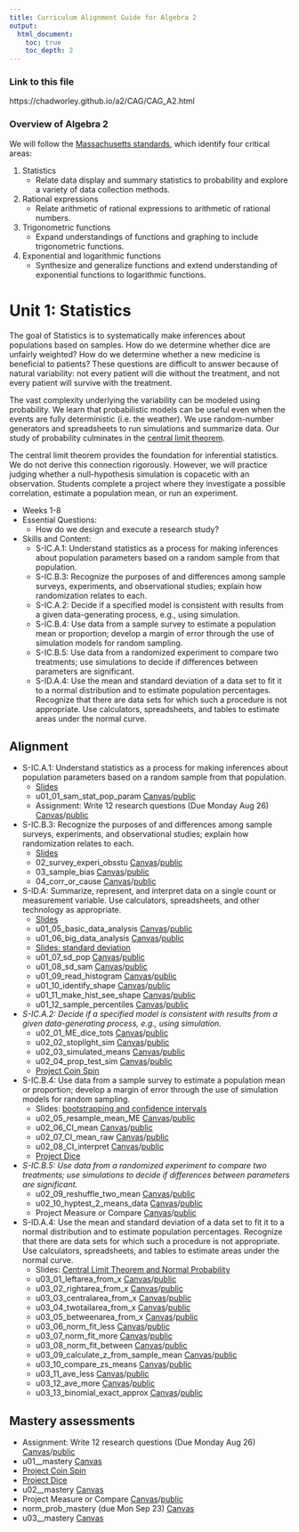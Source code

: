 ```yaml
---
title: Curriculum Alignment Guide for Algebra 2
output: 
  html_document:
    toc: true
    toc_depth: 2
---
```


### Link to this file

https://chadworley.github.io/a2/CAG/CAG_A2.html

### Overview of Algebra 2

We will follow the [Massachusetts standards](https://chadworley.github.io/ALG_2_mass_standards/Alg2.pdf), which identify four critical areas:

1. Statistics
   * Relate data display and summary statistics to probability and explore a variety of data collection methods.
2. Rational expressions
   * Relate arithmetic of rational expressions to arithmetic of rational numbers.
3. Trigonometric functions
   * Expand understandings of functions and graphing to include trigonometric functions.
4. Exponential and logarithmic functions
   * Synthesize and generalize functions and extend understanding of exponential functions to logarithmic functions.


# Unit 1: Statistics

The goal of Statistics is to systematically make inferences about populations based on samples. How do we determine whether dice are unfairly weighted? How do we determine whether a new medicine is beneficial to patients? These questions are difficult to answer because of natural variability: not every patient will die without the treatment, and not every patient will survive with the treatment.

The vast complexity underlying the variability can be modeled using probability. We learn that probabilistic models can be useful even when the events are fully deterministic (i.e. the weather). We use random-number generators and spreadsheets to run simulations and summarize data. Our study of probability culminates in the [central limit theorem](https://en.wikipedia.org/wiki/Central_limit_theorem). 

The central limit theorem provides the foundation for inferential statistics. We do not derive this connection rigorously. However, we will practice judging whether a null-hypothesis simulation is copacetic with an observation. Students complete a project where they investigate a possible correlation, estimate a population mean, or run an experiment.


* Weeks 1-8
* Essential Questions: 
  * How do we design and execute a research study?
* Skills and Content:
  * S-IC.A.1: Understand statistics as a process for making inferences about population parameters based on a random sample from that population.
  * S-IC.B.3: Recognize the purposes of and differences among sample surveys, experiments, and observational studies; explain how randomization relates to each.
  * S-IC.A.2: Decide if a specified model is consistent with results from a given data-generating process, e.g., using simulation.
  * S-IC.B.4: Use data from a sample survey to estimate a population mean or proportion; develop a margin of error through the use of simulation models for random sampling.
  * S-IC.B.5: Use data from a randomized experiment to compare two treatments; use simulations to decide if differences between parameters are significant.
  * S-ID.A.4: Use the mean and standard deviation of a data set to fit it to a normal distribution and to estimate population percentages. Recognize that there are data sets for which such a procedure is not appropriate. Use calculators, spreadsheets, and tables to estimate areas under the normal curve.

## Alignment

* S-IC.A.1: Understand statistics as a process for making inferences about population parameters based on a random sample from that population.
    * [Slides](https://chadworley.github.io/a2/u01/p01_sam_stat_pop_prop.html)
    * u01_01_sam_stat_pop_param [Canvas](https://bart.instructure.com/courses/1314/quizzes/2212)/[public](https://chadworley.github.io/a2/u01/outhtml/01_sam_stat_pop_param.html)
    * Assignment: Write 12 research questions (Due Monday Aug 26) [Canvas](https://bart.instructure.com/courses/1314/assignments/21622)/[public](https://chadworley.github.io/a2/u01/asn_research_questions.html)
* S-IC.B.3: Recognize the purposes of and differences among sample surveys, experiments, and observational studies; explain how randomization relates to each.
    * [Slides](https://chadworley.github.io/a2/u01/p02_survey_experi_obsstu.html)
    * 02_survey_experi_obsstu [Canvas](https://bart.instructure.com/courses/1314/quizzes/2213)/[public](https://chadworley.github.io/a2/u01/outhtml/02_survey_experi_obsstu.html)
    * 03_sample_bias [Canvas](https://bart.instructure.com/courses/1314/quizzes/2214)/[public](https://chadworley.github.io/a2/u01/outhtml/03_sample_bias.html)
    * 04_corr_or_cause [Canvas](https://bart.instructure.com/courses/1314/quizzes/2229)/[public](https://chadworley.github.io/a2/u01/outhtml/04_corr_or_cause.html)
* S-ID.A: Summarize, represent, and interpret data on a single count or measurement variable. Use calculators, spreadsheets, and other technology as appropriate.
    * [Slides](https://chadworley.github.io/a2/u01/p05_spreadsheet_intro.html#/)
    * u01_05_basic_data_analysis [Canvas](https://bart.instructure.com/courses/1314/quizzes/2288)/[public](https://chadworley.github.io/a2/u01/outhtml/05_basic_data_analysis.html)
    * u01_06_big_data_analysis [Canvas](https://bart.instructure.com/courses/1314/quizzes/2289)/[public](https://chadworley.github.io/a2/u01/outhtml/06_big_data_analysis.html)
    * [Slides: standard deviation](https://chadworley.github.io/a2/u01/pres_sd.html)
    * u01_07_sd_pop [Canvas](https://bart.instructure.com/courses/1314/quizzes/2299)/[public](https://chadworley.github.io/a2/u01/outhtml/07_sd_pop.html)
    * u01_08_sd_sam [Canvas](https://bart.instructure.com/courses/1314/quizzes/2300)/[public](https://chadworley.github.io/a2/u01/outhtml/08_sd_sam.html)
    * u01_09_read_histogram [Canvas](https://bart.instructure.com/courses/1314/quizzes/2302)/[public](https://chadworley.github.io/a2/u01/outhtml/09_read_histogram.html)
    * u01_10_identify_shape [Canvas](https://bart.instructure.com/courses/1314/quizzes/2303)/[public](https://chadworley.github.io/a2/u01/outhtml/10_identify_shape.html)
    * u01_11_make_hist_see_shape [Canvas](https://bart.instructure.com/courses/1314/quizzes/2304)/[public](https://chadworley.github.io/a2/u01/outhtml/11_make_hist_see_shape.html)
    * u01_12_sample_percentiles [Canvas](https://bart.instructure.com/courses/1314/quizzes/2305)/[public](https://chadworley.github.io/a2/u01/outhtml/12_sample_percentiles.html)
* *S-IC.A.2: Decide if a specified model is consistent with results from a given data-generating process, e.g., using simulation.*
    * u02_01_ME_dice_tots [Canvas](https://bart.instructure.com/courses/1314/quizzes/2307)/[public](https://chadworley.github.io/a2/u02/outhtml/01_ME_dice_tots.html)
    * u02_02_stoplight_sim [Canvas](https://bart.instructure.com/courses/1314/quizzes/2308)/[public](https://chadworley.github.io/a2/u02/outhtml/02_stoplight_sim.html)
    * u02_03_simulated_means [Canvas](https://bart.instructure.com/courses/1314/quizzes/2309)/[public](https://chadworley.github.io/a2/u02/outhtml/03_simulated_means.html)
    * u02_04_prop_test_sim [Canvas](https://bart.instructure.com/courses/1314/quizzes/2310)/[public](https://chadworley.github.io/a2/u02/outhtml/04_prop_test_sim.html)
    * [Project Coin Spin](https://chadworley.github.io/a2/u02/project_coin_spin/project_coin_spin.html)
* S-IC.B.4: Use data from a sample survey to estimate a population mean or proportion; develop a margin of error through the use of simulation models for random sampling.
    * Slides: [bootstrapping and confidence intervals](https://chadworley.github.io/a2/u02/slides_Bootstrapping.html)
    * u02_05_resample_mean_ME [Canvas](https://bart.instructure.com/courses/1314/quizzes/2315)/[public](https://chadworley.github.io/a2/u02/outhtml/05_resample_mean_ME.html)
    * u02_06_CI_mean [Canvas](https://bart.instructure.com/courses/1314/quizzes/2321)/[public](https://chadworley.github.io/a2/u02/outhtml/06_CI_mean.html)
    * u02_07_CI_mean_raw [Canvas](https://bart.instructure.com/courses/1314/quizzes/2322)/[public](https://chadworley.github.io/a2/u02/outhtml/07_CI_mean_raw.html)
    * u02_08_CI_interpret [Canvas](https://bart.instructure.com/courses/1314/quizzes/2323)/[public](https://chadworley.github.io/a2/u02/outhtml/08_CI_interpret.html)
    * [Project Dice](https://chadworley.github.io/a2/u02/project_dice/project_dice.html)
* *S-IC.B.5: Use data from a randomized experiment to compare two treatments; use simulations to decide if differences between parameters are significant.*
    * u02_09_reshuffle_two_mean [Canvas](https://bart.instructure.com/courses/1314/quizzes/2326)/[public](https://chadworley.github.io/a2/u02/outhtml/09_reshuffle_two_mean.html)
    * u02_10_hyptest_2_means_data [Canvas](https://bart.instructure.com/courses/1314/quizzes/2327)/[public](https://chadworley.github.io/a2/u02/outhtml/10_hyptest_2_means_data.html)
    * Project Measure or Compare [Canvas](https://bart.instructure.com/courses/1314/assignments/22063)/[public](https://chadworley.github.io/a2/u02/project_measure_or_compare/project_measure_or_compare.html)
* S-ID.A.4: Use the mean and standard deviation of a data set to fit it to a normal distribution and to estimate population percentages. Recognize that there are data sets for which such a procedure is not appropriate. Use calculators, spreadsheets, and tables to estimate areas under the normal curve.
    * Slides: [Central Limit Theorem and Normal Probability](https://chadworley.github.io/a2/u03/slides_central_limit_theorem.html#(1))
    * u03_01_leftarea_from_x [Canvas](https://bart.instructure.com/courses/1314/quizzes/2335)/[public](https://chadworley.github.io/a2/u03/outhtml/01_leftarea_from_x.html)
    * u03_02_rightarea_from_x [Canvas](https://bart.instructure.com/courses/1314/quizzes/2336)/[public](https://chadworley.github.io/a2/u03/outhtml/02_rightarea_from_x.html)
    * u03_03_centralarea_from_x [Canvas](https://bart.instructure.com/courses/1314/quizzes/2337)/[public](https://chadworley.github.io/a2/u03/outhtml/03_centralarea_from_x.html)
    * u03_04_twotailarea_from_x [Canvas](https://bart.instructure.com/courses/1314/quizzes/2338)/[public](https://chadworley.github.io/a2/u03/outhtml/04_twotailarea_from_x.html)
    * u03_05_betweenarea_from_x [Canvas](https://bart.instructure.com/courses/1314/quizzes/2339)/[public](https://chadworley.github.io/a2/u03/outhtml/05_betweenarea_from_x.html)
    * u03_06_norm_fit_less [Canvas](https://bart.instructure.com/courses/1314/quizzes/2370)/[public](https://chadworley.github.io/a2/u03/outhtml/06_norm_fit_less.html)
    * u03_07_norm_fit_more [Canvas](https://bart.instructure.com/courses/1314/quizzes/2371)/[public](https://chadworley.github.io/a2/u03/outhtml/07_norm_fit_more.html)
    * u03_08_norm_fit_between [Canvas](https://bart.instructure.com/courses/1314/quizzes/2372)/[public](https://chadworley.github.io/a2/u03/outhtml/08_norm_fit_between.html)
    * u03_09_calculate_z_from_sample_mean [Canvas](https://bart.instructure.com/courses/1314/quizzes/2374)/[public](https://chadworley.github.io/a2/u03/outhtml/09_calculate_z_from_sample_mean.html)
    * u03_10_compare_zs_means [Canvas](https://bart.instructure.com/courses/1314/quizzes/2375)/[public](https://chadworley.github.io/a2/u03/outhtml/10_compare_zs_means.html)
    * u03_11_ave_less [Canvas](https://bart.instructure.com/courses/1314/quizzes/2382)/[public](https://chadworley.github.io/a2/u03/outhtml/11_ave_less.html)
    * u03_12_ave_more [Canvas](https://bart.instructure.com/courses/1314/quizzes/2383)/[public](https://chadworley.github.io/a2/u03/outhtml/12_ave_more.html)
    * u03_13_binomial_exact_approx [Canvas](https://bart.instructure.com/courses/1314/quizzes/2386)/[public](https://chadworley.github.io/a2/u03/outhtml/13_binomial_exact_approx.html)

## Mastery assessments

* Assignment: Write 12 research questions (Due Monday Aug 26) [Canvas](https://bart.instructure.com/courses/1314/assignments/21622)/[public](https://chadworley.github.io/a2/u01/asn_research_questions.html)
* u01__mastery [Canvas](https://bart.instructure.com/courses/1314/quizzes/2306)
* [Project Coin Spin](https://chadworley.github.io/a2/u02/project_coin_spin/project_coin_spin.html)
* [Project Dice](https://chadworley.github.io/a2/u02/project_dice/project_dice.html)
* u02__mastery [Canvas](https://bart.instructure.com/courses/1314/quizzes/2328)
* Project Measure or Compare [Canvas](https://bart.instructure.com/courses/1314/assignments/22063)/[public](https://chadworley.github.io/a2/u02/project_measure_or_compare/project_measure_or_compare.html)
* norm_prob_mastery (due Mon Sep 23) [Canvas](https://bart.instructure.com/courses/1314/quizzes/2340)
* u03__mastery [Canvas](https://bart.instructure.com/courses/1314/quizzes/2385)


